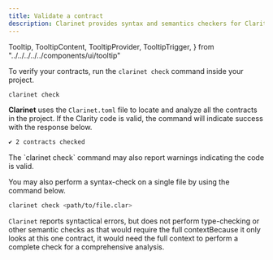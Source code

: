 ```yaml
---
title: Validate a contract
description: Clarinet provides syntax and semantics checkers for Clarity.
---
```



  Tooltip,
  TooltipContent,
  TooltipProvider,
  TooltipTrigger,
} from "../../../../../components/ui/tooltip"

To verify your contracts, run the `clarinet check` command inside your project.

 ```bash title="Terminal"
clarinet check
```

**Clarinet** uses the `Clarinet.toml` file to locate and analyze all the contracts in the project. If the Clarity code is valid, the command will indicate success with the response below.

```bash title="Terminal"
✔ 2 contracts checked
```

<Callout title="Warnings" type="info">
The `clarinet check` command may also report warnings indicating the code is valid.
</Callout>

You may also perform a syntax-check on a single file by using the command below.

```bash title="Terminal"
clarinet check <path/to/file.clar>
```

`Clarinet` reports syntactical errors, but does not perform type-checking or other semantic checks as that would require the <TooltipProvider inline><Tooltip><TooltipTrigger asChild><span className='cursor-default border-b border-dotted border-primary'>full context</span></TooltipTrigger><TooltipContent>Because it only looks at this one contract, it would need the full context to perform a complete check</TooltipContent></Tooltip></TooltipProvider> for a comprehensive analysis.